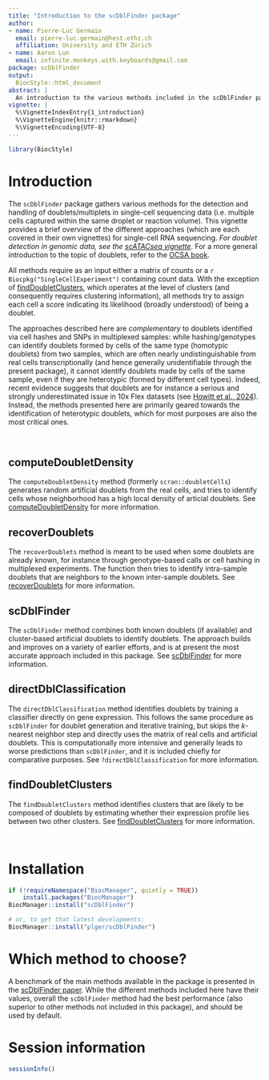 ```yaml
---
title: "Introduction to the scDblFinder package"
author:
- name: Pierre-Luc Germain
  email: pierre-luc.germain@hest.ethz.ch
  affiliation: University and ETH Zürich
- name: Aaron Lun
  email: infinite.monkeys.with.keyboards@gmail.com
package: scDblFinder
output:
  BiocStyle::html_document
abstract: |
  An introduction to the various methods included in the scDblFinder package.
vignette: |
  %\VignetteIndexEntry{1_introduction}
  %\VignetteEngine{knitr::rmarkdown}
  %\VignetteEncoding{UTF-8}
---
```


```r
library(BiocStyle)
```

# Introduction

The `scDblFinder` package gathers various methods for the detection and handling of doublets/multiplets in single-cell sequencing data (i.e. multiple cells captured within the same droplet or reaction volume).
This vignette provides a brief overview of the different approaches (which are each covered in their own vignettes) for single-cell RNA sequencing. 
*For doublet detection in genomic data, see the [scATACseq vignette](scATAC.html)*. 
For a more general introduction to the topic of doublets, refer to the [OCSA book](https://osca.bioconductor.org/doublet-detection.html).

All methods require as an input either a matrix of counts or a `r Biocpkg("SingleCellExperiment")` containing count data. With the exception of [findDoubletClusters](findDoubletClusters.html), which operates at the level of clusters (and consequently requires clustering information), all methods try to assign each cell a score indicating its likelihood (broadly understood) of being a doublet.

The approaches described here are _complementary_ to doublets identified via cell hashes and SNPs in multiplexed samples: while hashing/genotypes can identify doublets formed by cells of the same type (homotypic doublets) from two samples, which are often nearly undistinguishable from real cells transcriptionally (and hence generally unidentifiable through the present package), it cannot identify doublets made by cells of the same sample, even if they are heterotypic (formed by different cell types). Indeed, recent evidence suggests that doublets are for instance a serious and strongly underestimated issue in 10x Flex datasets (see [Howitt et al., 2024](https://www.biorxiv.org/content/10.1101/2024.10.03.616596v2)). Instead, the methods presented here are primarily geared towards the identification of heterotypic doublets, which for most purposes are also the most critical ones.

<br/>

## computeDoubletDensity

The `computeDoubletDensity` method (formerly `scran::doubletCells`) generates random artificial doublets from the real cells, and tries to identify cells whose neighborhood has a high local density of articial doublets. See [computeDoubletDensity](computeDoubletDensity.html) for more information.

## recoverDoublets

The `recoverDoublets` method is meant to be used when some doublets are already known, for instance through genotype-based calls or cell hashing in multiplexed experiments. The function then tries to identify intra-sample doublets that are neighbors to the known inter-sample doublets. See [recoverDoublets](recoverDoublets.html) for more information.

## scDblFinder

The `scDblFinder` method combines both known doublets (if available) and cluster-based artificial doublets to identify doublets. The approach builds and improves on a variety of earlier efforts, and is at present the most accurate approach included in this package. See [scDblFinder](scDblFinder.html) for more information.

## directDblClassification

The `directDblClassification` method identifies doublets by training a classifier directly on gene expression.
This follows the same procedure as `scDblFinder` for doublet generation and iterative training, but skips the _k_-nearest neighbor step and directly uses the matrix of real cells and artificial doublets.
This is computationally more intensive and generally leads to worse predictions than `scDblFinder`, and it is included chiefly for comparative purposes.
See `?directDblClassification` for more information.

## findDoubletClusters

The `findDoubletClusters` method identifies clusters that are likely to be composed of doublets by estimating whether their expression profile lies between two other clusters. See [findDoubletClusters](findDoubletClusters.html) for more information.

<br/>

# Installation

```r
if (!requireNamespace("BiocManager", quietly = TRUE))
    install.packages("BiocManager")
BiocManager::install("scDblFinder")

# or, to get that latest developments:
BiocManager::install("plger/scDblFinder")
```

# Which method to choose?

A benchmark of the main methods available in the package is presented in the [scDblFinder paper](https://f1000research.com/articles/10-979/).
While the different methods included here have their values, overall the `scDblFinder` method had the best performance (also superior to other methods not included in this package), and should be used by default.

# Session information {-}

```r
sessionInfo()
```
